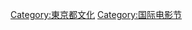 {{commonscat|Tokyo International Film Festival}}
[[Category:東京都文化|Category:東京都文化]]
[[Category:国际电影节|Category:国际电影节]]